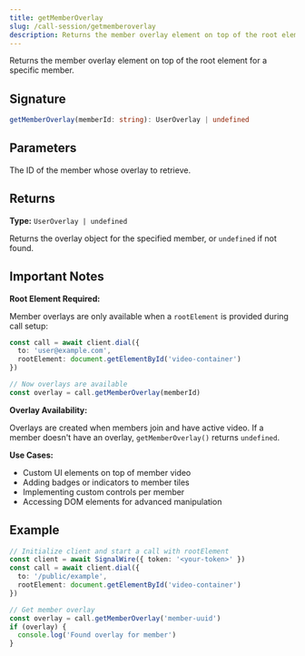 ```yaml
---
title: getMemberOverlay
slug: /call-session/getmemberoverlay
description: Returns the member overlay element on top of the root element for a specific member.
---
```



Returns the member overlay element on top of the root element for a specific member.

## Signature

```typescript
getMemberOverlay(memberId: string): UserOverlay | undefined
```

## Parameters

<APIField name="memberId" type="string" required>
  The ID of the member whose overlay to retrieve.
</APIField>

## Returns

**Type:** `UserOverlay | undefined`

Returns the overlay object for the specified member, or `undefined` if not found.

## Important Notes

**Root Element Required:**

Member overlays are only available when a `rootElement` is provided during call setup:

```typescript
const call = await client.dial({
  to: 'user@example.com',
  rootElement: document.getElementById('video-container')
})

// Now overlays are available
const overlay = call.getMemberOverlay(memberId)
```

**Overlay Availability:**

Overlays are created when members join and have active video. If a member doesn't have an overlay, `getMemberOverlay()` returns `undefined`.

**Use Cases:**

- Custom UI elements on top of member video
- Adding badges or indicators to member tiles
- Implementing custom controls per member
- Accessing DOM elements for advanced manipulation

## Example

```typescript
// Initialize client and start a call with rootElement
const client = await SignalWire({ token: '<your-token>' })
const call = await client.dial({
  to: '/public/example',
  rootElement: document.getElementById('video-container')
})

// Get member overlay
const overlay = call.getMemberOverlay('member-uuid')
if (overlay) {
  console.log('Found overlay for member')
}
```
